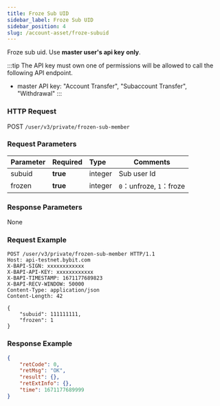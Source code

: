 ```yaml
---
title: Froze Sub UID
sidebar_label: Froze Sub UID
sidebar_position: 4
slug: /account-asset/froze-subuid
---
```

Froze sub uid. Use **master user's api key** **only**.

:::tip
The API key must own one of permissions will be allowed to call the following API endpoint.
* master API key: "Account Transfer", "Subaccount Transfer", "Withdrawal"
:::

### HTTP Request
POST `/user/v3/private/frozen-sub-member`

### Request Parameters
| Parameter | Required | Type | Comments|
|:----- |:-------|:-----|------ |
|subuid |<b>true</b> |integer |Sub user Id |
|frozen |<b>true</b> |integer |`0`：unfroze, `1`：froze |

### Response Parameters
None

### Request Example

```http
POST /user/v3/private/frozen-sub-member HTTP/1.1
Host: api-testnet.bybit.com
X-BAPI-SIGN: xxxxxxxxxxxx
X-BAPI-API-KEY: xxxxxxxxxxxx
X-BAPI-TIMESTAMP: 1671177689823
X-BAPI-RECV-WINDOW: 50000
Content-Type: application/json
Content-Length: 42

{
    "subuid": 111111111,
    "frozen": 1
}
```

### Response Example

```json
{
    "retCode": 0,
    "retMsg": "OK",
    "result": {},
    "retExtInfo": {},
    "time": 1671177689999
}
```
